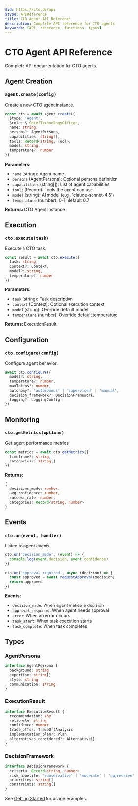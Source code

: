 ```yaml
---
$id: https://cto.do/api
$type: APIReference
title: CTO Agent API Reference
description: Complete API reference for CTO agents
keywords: [API, reference, functions, types]
---
```


# CTO Agent API Reference

Complete API documentation for CTO agents.

## Agent Creation

### `agent.create(config)`

Create a new CTO agent instance.

```typescript
const cto = await agent.create({
  $type: 'Agent',
  $role: $.ChiefTechnologyOfficer,
  name: string,
  persona?: AgentPersona,
  capabilities: string[],
  tools: Record<string, Tool>,
  model: string,
  temperature?: number
})
```

**Parameters:**

- `name` (string): Agent name
- `persona` (AgentPersona): Optional persona definition
- `capabilities` (string[]): List of agent capabilities
- `tools` (Record): Tools the agent can use
- `model` (string): AI model (e.g., 'claude-sonnet-4.5')
- `temperature` (number): 0-1, default 0.7

**Returns:** CTO Agent instance

## Execution

### `cto.execute(task)`

Execute a CTO task.

```typescript
const result = await cto.execute({
  task: string,
  context?: Context,
  model?: string,
  temperature?: number
})
```

**Parameters:**

- `task` (string): Task description
- `context` (Context): Optional execution context
- `model` (string): Override default model
- `temperature` (number): Override default temperature

**Returns:** ExecutionResult

## Configuration

### `cto.configure(config)`

Configure agent behavior.

```typescript
await cto.configure({
  model?: string,
  temperature?: number,
  maxTokens?: number,
  autonomy?: 'autonomous' | 'supervised' | 'manual',
  decision_framework?: DecisionFramework,
  logging?: LoggingConfig
})
```

## Monitoring

### `cto.getMetrics(options)`

Get agent performance metrics.

```typescript
const metrics = await cto.getMetrics({
  timeframe?: string,
  categories?: string[]
})
```

**Returns:**

```typescript
{
  decisions_made: number,
  avg_confidence: number,
  success_rate: number,
  categories: Record<string, number>
}
```

## Events

### `cto.on(event, handler)`

Listen to agent events.

```typescript
cto.on('decision_made', (event) => {
  console.log(event.decision, event.confidence)
})

cto.on('approval_required', async (decision) => {
  const approved = await requestApproval(decision)
  return approved
})
```

**Events:**

- `decision_made`: When agent makes a decision
- `approval_required`: When agent needs approval
- `error`: When an error occurs
- `task_start`: When task execution starts
- `task_complete`: When task completes

## Types

### AgentPersona

```typescript
interface AgentPersona {
  background: string
  expertise: string[]
  style: string
  communication: string
}
```

### ExecutionResult

```typescript
interface ExecutionResult {
  recommendation: any
  rationale: string
  confidence: number
  trade_offs?: TradeOffAnalysis
  implementation_plan?: Plan
  alternatives_considered?: Alternative[]
}
```

### DecisionFramework

```typescript
interface DecisionFramework {
  criteria: Record<string, number>
  risk_appetite: 'conservative' | 'moderate' | 'aggressive'
  priorities: string[]
  constraints: string[]
}
```

See [Getting Started](../docs/getting-started) for usage examples.
